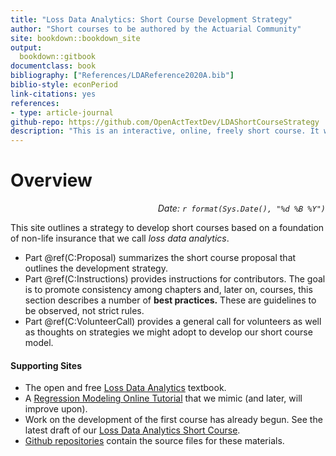 ```yaml
--- 
title: "Loss Data Analytics: Short Course Development Strategy"
author: "Short courses to be authored by the Actuarial Community"
site: bookdown::bookdown_site
output:
  bookdown::gitbook
documentclass: book
bibliography: ["References/LDAReference2020A.bib"]
biblio-style: econPeriod
link-citations: yes
references:
- type: article-journal
github-repo: https://github.com/OpenActTextDev/LDAShortCourseStrategy
description: "This is an interactive, online, freely short course. It will contain many interactive objects (quizzes, computer demonstrations, interactive graphs, video, and the like) to promote deeper learning."
---
```


# Overview {-}

<p style="text-align:right;">
*Date: `r format(Sys.Date(), "%d %B %Y")`*</p>

This site outlines a strategy to develop short courses based on a foundation of non-life insurance that we call *loss data analytics*.

*  Part \@ref(C:Proposal) summarizes the short course proposal that outlines the development strategy.
*  Part \@ref(C:Instructions) provides instructions for contributors. The goal is to promote consistency among chapters and, later on, courses, this section describes a number of **best practices.** These are guidelines to be observed, not strict rules.
*  Part \@ref(C:VolunteerCall) provides a general call for volunteers as well as thoughts on strategies we might adopt to develop our short course model.

#### Supporting Sites {-}

*  The open and free [Loss Data Analytics](https://openacttexts.github.io/) textbook.
*  A [Regression Modeling Online Tutorial](https://ewfreesres.github.io/RegressModel/) that we mimic (and later, will improve upon).
*  Work on the development of the first course has already begun. See the latest draft of our [Loss Data Analytics Short Course](https://openacttextdev.github.io/LDACourse1/).
*  [Github repositories](https://github.com/OpenActTextDev) contain the source files for these materials.




